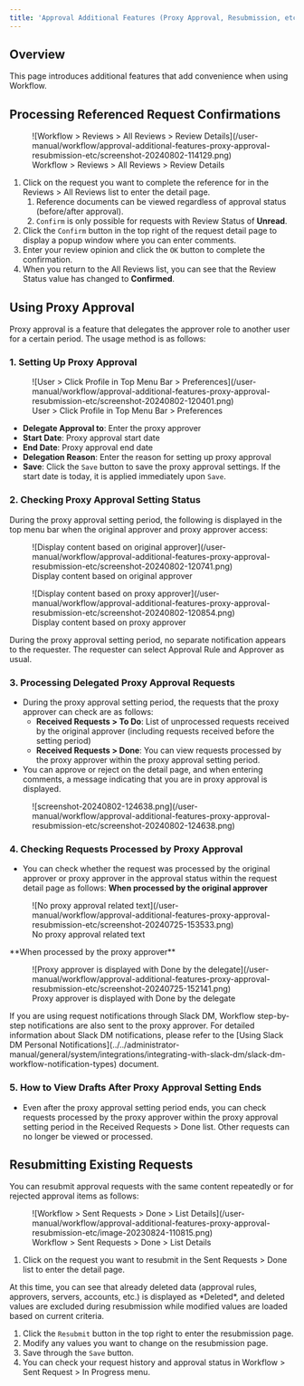 ```yaml
---
title: 'Approval Additional Features (Proxy Approval, Resubmission, etc.)'
---
```



## Overview

This page introduces additional features that add convenience when using Workflow.

## Processing Referenced Request Confirmations

<figure data-layout="center" data-align="center">
![Workflow &gt; Reviews &gt; All Reviews &gt; Review Details](/user-manual/workflow/approval-additional-features-proxy-approval-resubmission-etc/screenshot-20240802-114129.png)
<figcaption>
Workflow &gt; Reviews &gt; All Reviews &gt; Review Details
</figcaption>
</figure>

1. Click on the request you want to complete the reference for in the Reviews &gt; All Reviews list to enter the detail page.
    1. Reference documents can be viewed regardless of approval status (before/after approval).
    2. `Confirm` is only possible for requests with Review Status of **Unread**.
2. Click the `Confirm` button in the top right of the request detail page to display a popup window where you can enter comments.
3. Enter your review opinion and click the `OK` button to complete the confirmation.
4. When you return to the All Reviews list, you can see that the Review Status value has changed to **Confirmed**.

## Using Proxy Approval

Proxy approval is a feature that delegates the approver role to another user for a certain period. The usage method is as follows:

### 1. Setting Up Proxy Approval

<figure data-layout="center" data-align="center">
![User &gt; Click Profile in Top Menu Bar &gt; Preferences](/user-manual/workflow/approval-additional-features-proxy-approval-resubmission-etc/screenshot-20240802-120401.png)
<figcaption>
User &gt; Click Profile in Top Menu Bar &gt; Preferences
</figcaption>
</figure>

* **Delegate Approval to**: Enter the proxy approver
* **Start Date**: Proxy approval start date
* **End Date**: Proxy approval end date
* **Delegation Reason**: Enter the reason for setting up proxy approval
* **Save**: Click the `Save` button to save the proxy approval settings. If the start date is today, it is applied immediately upon `Save`.

### 2. Checking Proxy Approval Setting Status

During the proxy approval setting period, the following is displayed in the top menu bar when the original approver and proxy approver access:
<figure data-layout="center" data-align="center">
![Display content based on original approver](/user-manual/workflow/approval-additional-features-proxy-approval-resubmission-etc/screenshot-20240802-120741.png)
<figcaption>
Display content based on original approver
</figcaption>
</figure>
<figure data-layout="center" data-align="center">
![Display content based on proxy approver](/user-manual/workflow/approval-additional-features-proxy-approval-resubmission-etc/screenshot-20240802-120854.png)
<figcaption>
Display content based on proxy approver
</figcaption>
</figure>
<Callout type="info">
During the proxy approval setting period, no separate notification appears to the requester. The requester can select Approval Rule and Approver as usual.
</Callout>

### 3. Processing Delegated Proxy Approval Requests

* During the proxy approval setting period, the requests that the proxy approver can check are as follows:
    * **Received Requests &gt; To Do**: List of unprocessed requests received by the original approver (including requests received before the setting period)
    * **Received Requests &gt; Done**: You can view requests processed by the proxy approver within the proxy approval setting period.
* You can approve or reject on the detail page, and when entering comments, a message indicating that you are in proxy approval is displayed.

<figure data-layout="center" data-align="center">
![screenshot-20240802-124638.png](/user-manual/workflow/approval-additional-features-proxy-approval-resubmission-etc/screenshot-20240802-124638.png)
</figure>

### 4. Checking Requests Processed by Proxy Approval

* You can check whether the request was processed by the original approver or proxy approver in the approval status within the request detail page as follows:
**When processed by the original approver**
<figure data-layout="center" data-align="center">
![No proxy approval related text](/user-manual/workflow/approval-additional-features-proxy-approval-resubmission-etc/screenshot-20240725-153533.png)
<figcaption>
No proxy approval related text
</figcaption>
</figure>
**When processed by the proxy approver**
<figure data-layout="center" data-align="center">
![Proxy approver is displayed with Done by the delegate](/user-manual/workflow/approval-additional-features-proxy-approval-resubmission-etc/screenshot-20240725-152141.png)
<figcaption>
Proxy approver is displayed with Done by the delegate
</figcaption>
</figure>
<Callout type="info">
If you are using request notifications through Slack DM, Workflow step-by-step notifications are also sent to the proxy approver. For detailed information about Slack DM notifications, please refer to the [Using Slack DM Personal Notifications](../../administrator-manual/general/system/integrations/integrating-with-slack-dm/slack-dm-workflow-notification-types) document.
</Callout>

### 5. How to View Drafts After Proxy Approval Setting Ends

* Even after the proxy approval setting period ends, you can check requests processed by the proxy approver within the proxy approval setting period in the Received Requests &gt; Done list. Other requests can no longer be viewed or processed.

## Resubmitting Existing Requests

You can resubmit approval requests with the same content repeatedly or for rejected approval items as follows:

<figure data-layout="center" data-align="center">
![Workflow &gt; Sent Requests &gt; Done &gt; List Details](/user-manual/workflow/approval-additional-features-proxy-approval-resubmission-etc/image-20230824-110815.png)
<figcaption>
Workflow &gt; Sent Requests &gt; Done &gt; List Details
</figcaption>
</figure>

1. Click on the request you want to resubmit in the Sent Requests &gt; Done list to enter the detail page.

<Callout type="info">
At this time, you can see that already deleted data (approval rules, approvers, servers, accounts, etc.) is displayed as *Deleted*, and deleted values are excluded during resubmission while modified values are loaded based on current criteria.
</Callout>

1. Click the `Resubmit` button in the top right to enter the resubmission page.
2. Modify any values you want to change on the resubmission page.
3. Save through the `Save` button.
4. You can check your request history and approval status in Workflow &gt; Sent Request &gt; In Progress menu.
